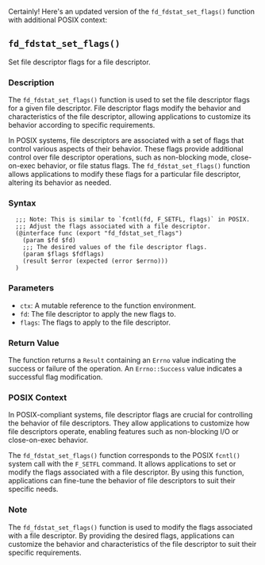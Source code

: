 Certainly! Here's an updated version of the `fd_fdstat_set_flags()` function with additional POSIX context:

## `fd_fdstat_set_flags()`

Set file descriptor flags for a file descriptor.

### Description

The `fd_fdstat_set_flags()` function is used to set the file descriptor flags for a given file descriptor. File descriptor flags modify the behavior and characteristics of the file descriptor, allowing applications to customize its behavior according to specific requirements.

In POSIX systems, file descriptors are associated with a set of flags that control various aspects of their behavior. These flags provide additional control over file descriptor operations, such as non-blocking mode, close-on-exec behavior, or file status flags. The `fd_fdstat_set_flags()` function allows applications to modify these flags for a particular file descriptor, altering its behavior as needed.

### Syntax

```ebnf
  ;;; Note: This is similar to `fcntl(fd, F_SETFL, flags)` in POSIX.
  ;;; Adjust the flags associated with a file descriptor.
  (@interface func (export "fd_fdstat_set_flags")
    (param $fd $fd)
    ;;; The desired values of the file descriptor flags.
    (param $flags $fdflags)
    (result $error (expected (error $errno)))
  )
```
### Parameters

- `ctx`: A mutable reference to the function environment.
- `fd`: The file descriptor to apply the new flags to.
- `flags`: The flags to apply to the file descriptor.

### Return Value

The function returns a `Result` containing an `Errno` value indicating the success or failure of the operation. An `Errno::Success` value indicates a successful flag modification.

### POSIX Context

In POSIX-compliant systems, file descriptor flags are crucial for controlling the behavior of file descriptors. They allow applications to customize how file descriptors operate, enabling features such as non-blocking I/O or close-on-exec behavior.

The `fd_fdstat_set_flags()` function corresponds to the POSIX `fcntl()` system call with the `F_SETFL` command. It allows applications to set or modify the flags associated with a file descriptor. By using this function, applications can fine-tune the behavior of file descriptors to suit their specific needs.

### Note

The `fd_fdstat_set_flags()` function is used to modify the flags associated with a file descriptor. By providing the desired flags, applications can customize the behavior and characteristics of the file descriptor to suit their specific requirements.
